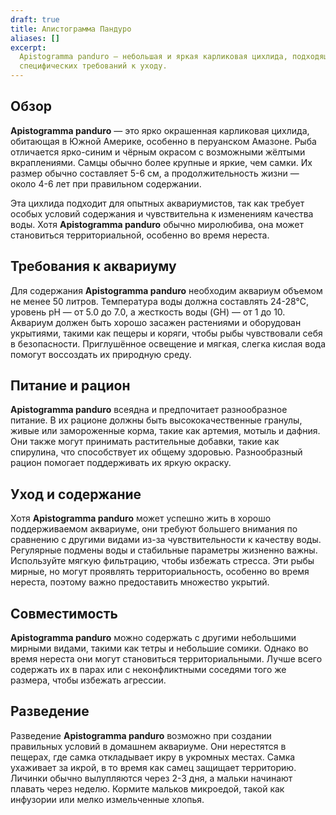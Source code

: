 ```yaml
---
draft: true
title: Апистограмма Пандуро
aliases: []
excerpt:
  Apistogramma panduro — небольшая и яркая карликовая цихлида, подходящая для опытных аквариумистов из-за её
  специфических требований к уходу.
---
```


## Обзор

**Apistogramma panduro** — это ярко окрашенная карликовая цихлида, обитающая в Южной Америке, особенно в перуанском
Амазоне. Рыба отличается ярко-синим и чёрным окрасом с возможными жёлтыми вкраплениями. Самцы обычно более крупные и
яркие, чем самки. Их размер обычно составляет 5-6 см, а продолжительность жизни — около 4-6 лет при правильном
содержании.

Эта цихлида подходит для опытных аквариумистов, так как требует особых условий содержания и чувствительна к изменениям
качества воды. Хотя **Apistogramma panduro** обычно миролюбива, она может становиться территориальной, особенно во время
нереста.

## Требования к аквариуму

Для содержания **Apistogramma panduro** необходим аквариум объемом не менее 50 литров. Температура воды должна
составлять 24-28°C, уровень pH — от 5.0 до 7.0, а жесткость воды (GH) — от 1 до 10. Аквариум должен быть хорошо засажен
растениями и оборудован укрытиями, такими как пещеры и коряги, чтобы рыбы чувствовали себя в безопасности. Приглушённое
освещение и мягкая, слегка кислая вода помогут воссоздать их природную среду.

## Питание и рацион

**Apistogramma panduro** всеядна и предпочитает разнообразное питание. В их рационе должны быть высококачественные
гранулы, живые или замороженные корма, такие как артемия, мотыль и дафния. Они также могут принимать растительные
добавки, такие как спирулина, что способствует их общему здоровью. Разнообразный рацион помогает поддерживать их яркую
окраску.

## Уход и содержание

Хотя **Apistogramma panduro** может успешно жить в хорошо поддерживаемом аквариуме, они требуют большего внимания по
сравнению с другими видами из-за чувствительности к качеству воды. Регулярные подмены воды и стабильные параметры
жизненно важны. Используйте мягкую фильтрацию, чтобы избежать стресса. Эти рыбы мирные, но могут проявлять
территориальность, особенно во время нереста, поэтому важно предоставить множество укрытий.

## Совместимость

**Apistogramma panduro** можно содержать с другими небольшими мирными видами, такими как тетры и небольшие сомики.
Однако во время нереста они могут становиться территориальными. Лучше всего содержать их в парах или с неконфликтными
соседями того же размера, чтобы избежать агрессии.

## Разведение

Разведение **Apistogramma panduro** возможно при создании правильных условий в домашнем аквариуме. Они нерестятся в
пещерах, где самка откладывает икру в укромных местах. Самка ухаживает за икрой, в то время как самец защищает
территорию. Личинки обычно вылупляются через 2-3 дня, а мальки начинают плавать через неделю. Кормите мальков микроедой,
такой как инфузории или мелко измельченные хлопья.
